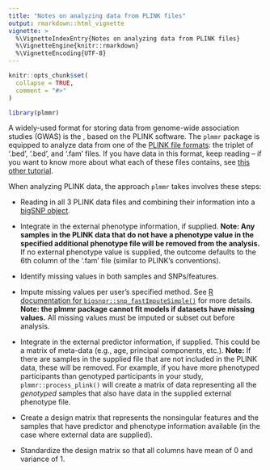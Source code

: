 ```yaml
---
title: "Notes on analyzing data from PLINK files"
output: rmarkdown::html_vignette
vignette: >
  %\VignetteIndexEntry{Notes on analyzing data from PLINK files}
  %\VignetteEngine{knitr::rmarkdown}
  %\VignetteEncoding{UTF-8}
---
```


```r
knitr::opts_chunk$set(
  collapse = TRUE,
  comment = "#>"
)
```

```r
library(plmmr)
```

A widely-used format for storing data from genome-wide association studies (GWAS) is the , based on the PLINK software. The `plmmr` package is equipped to analyze data from one of the [PLINK file formats](https://www.cog-genomics.org/plink/1.9/formats): the triplet of '.bed', '.bed', and '.fam' files. If you have data in this format, keep reading -- if you want to know more about what each of these files contains, see [this other tutorial](https://pbreheny.github.io/adv-gwas-tutorial/quality_control.html).

When analyzing PLINK data, the approach `plmmr` takes involves these steps:

-   Reading in all 3 PLINK data files and combining their information into a [bigSNP object](https://privefl.github.io/bigsnpr/reference/bigSNP-class.html).

-   Integrate in the external phenotype information, if supplied. **Note: Any samples in the PLINK data that do not have a phenotype value in the specified additional phenotype file will be removed from the analysis.** If no external phenotype value is supplied, the outcome defaults to the 6th column of the '.fam' file (similar to PLINK's conventions).

-   Identify missing values in both samples and SNPs/features.

-   Impute missing values per user's specified method. See [R documentation for `bigsnpr::snp_fastImputeSimple()`](https://privefl.github.io/bigsnpr/reference/snp_fastImputeSimple.html) for more details. **Note: the plmmr package cannot fit models if datasets have missing values.** All missing values must be imputed or subset out before analysis.

-   Integrate in the external predictor information, if supplied. This could be a matrix of meta-data (e.g., age, principal components, etc.). **Note:** If there are samples in the supplied file that are not included in the PLINK data, these will be removed. For example, if you have more phenotyped participants than genotyped participants in your study, `plmmr::process_plink()` will create a matrix of data representing all the *genotyped* samples that also have data in the supplied external phenotype file.

-   Create a design matrix that represents the nonsingular features and the samples that have predictor and phenotype information available (in the case where external data are supplied).

-   Standardize the design matrix so that all columns have mean of 0 and variance of 1. 

